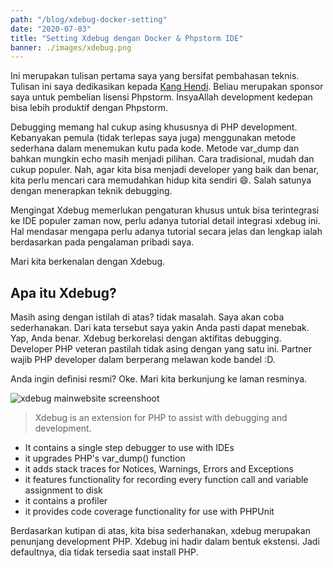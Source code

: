 ```yaml
---
path: "/blog/xdebug-docker-setting"
date: "2020-07-03"
title: "Setting Xdebug dengan Docker & Phpstorm IDE"
banner: ./images/xdebug.png
---
```


Ini merupakan tulisan pertama saya yang bersifat pembahasan teknis. Tulisan ini saya dedikasikan kepada [Kang Hendi](https://github.com/hendisantika). Beliau merupakan sponsor saya untuk pembelian lisensi Phpstorm. InsyaAllah development kedepan bisa lebih produktif dengan Phpstorm.

Debugging memang hal cukup asing khususnya di PHP development. Kebanyakan pemula (tidak terlepas saya juga) menggunakan metode sederhana dalam menemukan kutu pada kode. Metode var_dump dan bahkan mungkin echo masih menjadi pilihan. Cara tradisional, mudah dan cukup populer. Nah, agar kita bisa menjadi developer yang baik dan benar, kita perlu mencari cara memudahkan hidup kita sendiri 😄. Salah satunya dengan menerapkan teknik debugging.

Mengingat Xdebug memerlukan pengaturan khusus untuk bisa terintegrasi ke IDE populer zaman now, perlu adanya tutorial detail integrasi xdebug ini. Hal mendasar mengapa perlu adanya tutorial secara jelas dan lengkap ialah berdasarkan pada pengalaman pribadi saya.

Mari kita berkenalan dengan Xdebug.

## Apa itu Xdebug?

Masih asing dengan istilah di atas? tidak masalah. Saya akan coba sederhanakan. Dari kata tersebut saya yakin Anda pasti dapat menebak. Yap, Anda benar. Xdebug berkorelasi dengan aktifitas debugging. Developer PHP veteran pastilah tidak asing dengan yang satu ini. Partner wajib PHP developer dalam berperang melawan kode bandel :D.

Anda ingin definisi resmi? Oke. Mari kita berkunjung ke laman resminya.

![xdebug mainwebsite screenshoot](./images/xdebug.png)

> Xdebug is an extension for PHP to assist with debugging and development.
- It contains a single step debugger to use with IDEs
- it upgrades PHP's var_dump() function
- it adds stack traces for Notices, Warnings, Errors and Exceptions
- it features functionality for recording every function call and variable assignment to disk
- it contains a profiler
- it provides code coverage functionality for use with PHPUnit

Berdasarkan kutipan di atas, kita bisa sederhanakan, xdebug merupakan penunjang development PHP. Xdebug ini hadir dalam bentuk ekstensi. Jadi defaultnya, dia tidak tersedia saat install PHP.
